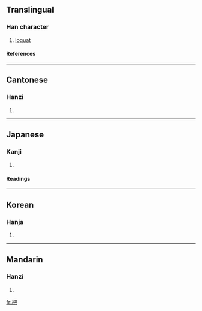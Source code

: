 ==Translingual==
===Han character===
{{Han char|rn=75|rad=木|as=04|sn=8|four=4791<sub>7</sub>|canj=木日山 (DAU)}}
# [[loquat]]
====References====
{{Han ref|kx=0513.190|dkj=14505|dj=0901.060|hdz=21175.080|uh=6777|ud=26487|bh=AA49|bd=43593}}

----
==Cantonese==
===Hanzi===
{{yue-hanzi|jyut=|y=pa4}}
# {{defn|Cantonese}}

----
==Japanese==
===Kanji===
{{ja-kanji|grade=|rs=木04}}
# {{defn|Japanese}} 
====Readings====
{{ja-readings|on=[[は]] (ha)|kun=[[つか]] (tsuka)}}

----
==Korean==
===Hanja===
{{ko-hanja|hangeul=파|eumhun=|rv=pa|mr=p'a|y=pha}}
# {{defn|Korean}}

----
==Mandarin==
===Hanzi===
{{cmn-hanzi|pin=[[bà]] (ba4), [[pá]] (pa2)|wg=pa<sup>4</sup>, p'a<sup>2</sup>}}
# {{defn|Mandarin}}

[[fr:杷]]